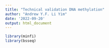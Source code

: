 ```yaml
---
title: "Technical validation DNA methylation"
author: "Andrew Y.F. Li Yim"
date: '2022-09-20'
output: html_document
---
```


```r
library(minfi)
library(bsseq)
```

```r

```

```r

```
